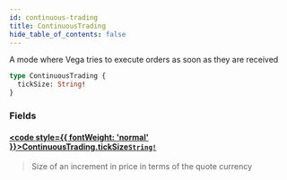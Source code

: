 ```yaml
---
id: continuous-trading
title: ContinuousTrading
hide_table_of_contents: false
---
```








A mode where Vega tries to execute orders as soon as they are received

```graphql
type ContinuousTrading {
  tickSize: String!
}
```


### Fields

#### [<code style={{ fontWeight: 'normal' }}>ContinuousTrading.<b>tickSize</b></code>](#)<Bullet />[`String!`](/testnet/api/graphql/scalars/string) <Badge class="secondary" text="non-null"/> <Badge class="secondary" text="scalar"/>
> Size of an increment in price in terms of the quote currency
> 





